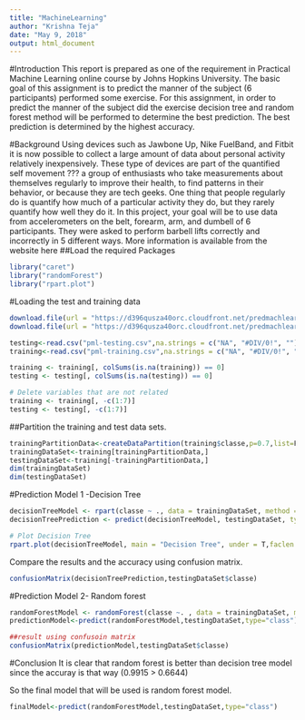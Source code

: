 ```yaml
---
title: "MachineLearning"
author: "Krishna Teja"
date: "May 9, 2018"
output: html_document
---
```


#Introduction
This report is prepared as one of the requirement in Practical Machine Learning online course by Johns Hopkins University. The basic goal of this assignment is to predict the manner of the subject (6 participants) performed some exercise. For this assignment, in order to predict the manner of the subject did the exercise decision tree and random forest method will be performed to determine the best prediction. The best prediction is determined by the highest accuracy.

#Background
Using devices such as Jawbone Up, Nike FuelBand, and Fitbit it is now possible to collect a large amount of data about personal activity relatively inexpensively. These type of devices are part of the quantified self movement ??? a group of enthusiasts who take measurements about themselves regularly to improve their health, to find patterns in their behavior, or because they are tech geeks. One thing that people regularly do is quantify how much of a particular activity they do, but they rarely quantify how well they do it. In this project, your goal will be to use data from accelerometers on the belt, forearm, arm, and dumbell of 6 participants. They were asked to perform barbell lifts correctly and incorrectly in 5 different ways. More information is available from the website here
##Load the required Packages
```r

library("caret")
library("randomForest")
library("rpart.plot")

```


#Loading the test and training data
```r

download.file(url = "https://d396qusza40orc.cloudfront.net/predmachlearn/pml-training.csv" ,destfile = "pml.training.csv")
download.file(url = "https://d396qusza40orc.cloudfront.net/predmachlearn/pml-testing.csv" ,destfile = "pml.testing.csv")

testing<-read.csv("pml-testing.csv",na.strings = c("NA", "#DIV/0!", ""))
training<-read.csv("pml-training.csv",na.strings = c("NA", "#DIV/0!", ""))

training <- training[, colSums(is.na(training)) == 0]
testing <- testing[, colSums(is.na(testing)) == 0]

# Delete variables that are not related 
training <- training[, -c(1:7)]
testing <- testing[, -c(1:7)]

```

##Partition the training and test data sets.
```r
trainingPartitionData<-createDataPartition(training$classe,p=0.7,list=F)
trainingDataSet<-training[trainingPartitionData,]
testingDataSet<-training[-trainingPartitionData,]
dim(trainingDataSet)
dim(testingDataSet)

```

#Prediction Model 1 -Decision Tree
```r

decisionTreeModel <- rpart(classe ~ ., data = trainingDataSet, method = "class")
decisionTreePrediction <- predict(decisionTreeModel, testingDataSet, type = "class")

# Plot Decision Tree
rpart.plot(decisionTreeModel, main = "Decision Tree", under = T,faclen = 0)
```

Compare the results and the accuracy using confusion matrix.

```r

confusionMatrix(decisionTreePrediction,testingDataSet$classe)

```

#Prediction Model 2- Random forest

```r
randomForestModel <- randomForest(classe ~. , data = trainingDataSet, method = "class")
predictionModel<-predict(randomForestModel,testingDataSet,type="class")

##result using confusoin matrix
confusionMatrix(predictionModel,testingDataSet$classe)

```

#Conclusion
It is clear that random forest is better than decision tree model since the accuray is that way (0.9915 > 0.6644)

So the final model that will be used is random forest model.
```r

finalModel<-predict(randomForestModel,testingDataSet,type="class")
```